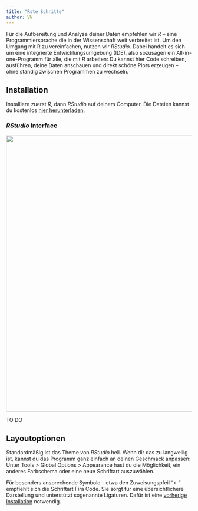 ```yaml
---
title: "Rste Schritte"
author: VN
---
```


Für die Aufbereitung und Analyse deiner Daten empfehlen wir *R* -- eine Programmiersprache die in der Wissenschaft weit verbreitet ist. Um den Umgang mit R zu vereinfachen, nutzen wir *RStudio*. Dabei handelt es sich um eine  integrierte Entwicklungsumgebung (IDE), also sozusagen ein All-in-one-Programm für alle, die mit *R* arbeiten: Du kannst hier Code schreiben, ausführen, deine Daten anschauen und direkt schöne Plots erzeugen -- ohne ständig zwischen Programmen zu wechseln.

::: {.callout-important}
##  Installation 
Installiere zuerst *R*, dann *RStudio* auf deinem Computer. Die Dateien kannst du kostenlos [hier herunterladen](https://posit.co/download/rstudio-desktop/).
:::

### *RStudio* Interface 

<img src="../resources/RStudio-screenshot.png" width="750"/>

TO DO

::: {.callout-tip collapse="true"}
## Layoutoptionen

Standardmäßig ist das Theme von *RStudio* hell. Wenn dir das zu langweilig ist, kannst du das Programm ganz einfach an deinen Geschmack anpassen: Unter Tools > Global Options > Appearance hast du die Möglichkeit, ein anderes Farbschema oder eine neue Schriftart auszuwählen.

Für besonders ansprechende Symbole – etwa den Zuweisungspfeil "<-" empfiehlt sich die Schriftart Fira Code. Sie sorgt für eine übersichtlichere Darstellung und unterstützt sogenannte Ligaturen. Dafür ist eine [vorherige Installation](https://fonts.google.com/specimen/Fira+Code) notwendig. 
:::


